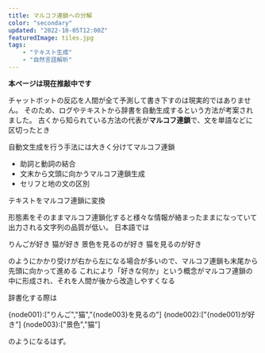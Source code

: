 ```yaml
---
title: マルコフ連鎖への分解
color: "secondary"
updated: "2022-10-05T12:00Z"
featuredImage: tiles.jpg
tags: 
    - "テキスト生成"
    - "自然言語解析"
---
```


 **本ページは現在推敲中です**

チャットボットの反応を人間が全て予測して書き下すのは現実的ではありません。
そのため、ログやテキストから辞書を自動生成するという方法が考案されました。
古くから知られている方法の代表が**マルコフ連鎖**で、文を単語などに区切ったとき


自動文生成を行う手法には大きく分けてマルコフ連鎖

* 助詞と動詞の結合 
* 文末から文頭に向かうマルコフ連鎖生成 
* セリフと地の文の区別

テキストをマルコフ連鎖に変換

形態素をそのままマルコフ連鎖化すると様々な情報が絡まったままになっていて出力される文字列の品質が低い。
日本語では

りんごが好き
猫が好き
景色を見るのが好き
猫を見るのが好き

のようにかかり受けが右から左になる場合が多いので、マルコフ連鎖も末尾から先頭に向かって進める
これにより「好きな何か」という概念がマルコフ連鎖の中に形成され、それを人間が後から改造しやすくなる

辞書化する際は

{node001}:["りんご","猫","{node003}を見るの"]
{node002}:["{node001}が好き"]
{node003}:["景色","猫"]

のようになるはず。

